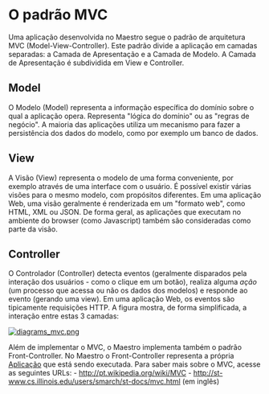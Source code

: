 <text xml:space="preserve">
= O padrão MVC =
Uma aplicação desenvolvida no Maestro segue o padrão de arquitetura MVC (Model-View-Controller). Este padrão divide a aplicação em camadas separadas: a Camada de Apresentação e a Camada de Modelo. A Camada de Apresentação é subdividida em View e Controller.

== Model ==
O Modelo (Model) representa a informação específica do domínio sobre o qual a aplicação opera. Representa "lógica do domínio" ou as "regras de negócio". A maioria das aplicações utiliza um mecanismo para fazer a persistência dos dados do modelo, como por exemplo um banco de dados.

== View ==
A Visão (View) representa o modelo de uma forma conveniente, por exemplo através de uma interface com o usuário. É possível existir várias visões para o mesmo modelo, com propósitos diferentes. Em uma aplicação Web, uma visão geralmente é renderizada em um "formato web", como HTML, XML ou JSON. De forma geral, as aplicações que executam no ambiente do browser (como Javascript) também são consideradas como parte da visão.

== Controller ==
O Controlador (Controller) detecta eventos (geralmente disparados pela interação dos usuários - como o clique em um botão), realiza alguma ''ação'' (um processo que acessa ou não os dados dos modelos) e responde ao evento (gerando uma view). Em uma aplicação Web, os eventos são tipicamente requisições HTTP.
A figura mostra, de forma simplificada, a interação entre estas 3 camadas:

[[fundamentos/mvc|[[Image:diagrams_mvc.png]] ]]

Além de implementar o MVC, o Maestro implementa também o padrão Front-Controller. No Maestro o Front-Controller representa a própria [[>fundamentos/app|Aplicação]] que está sendo executada.
Para saber mais sobre o MVC, acesse as seguintes URLs:
- [http://pt.wikipedia.org/wiki/MVC http://pt.wikipedia.org/wiki/MVC]
- [http://st-www.cs.illinois.edu/users/smarch/st-docs/mvc.html http://st-www.cs.illinois.edu/users/smarch/st-docs/mvc.html] (em inglês)
</text>